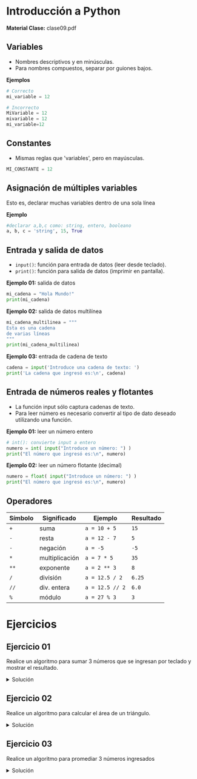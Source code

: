 
# Introducción a Python
**Material Clase:** <ExternalLink href="/ti3v11/docs/clase09.pdf" target="_blank" rel="noopener noreferrer">clase09.pdf</ExternalLink>

## Variables
- Nombres descriptivos y en minúsculas.
- Para nombres compuestos, separar por guiones bajos.

**Ejemplos**
```python
# Correcto
mi_variable = 12
```

```python
# Incorrecto
MiVariable = 12
mivariable = 12
mi_variable=12
```

## Constantes
- Mismas reglas que 'variables', pero en mayúsculas.

```python
MI_CONSTANTE = 12
```

## Asignación de múltiples variables
Esto es, declarar muchas variables dentro de una sola línea

**Ejemplo**
```python
#declarar a,b,c como: string, entero, booleano
a, b, c = 'string', 15, True
```

## Entrada y salida de datos

- `input()`: función para entrada de datos (leer desde teclado).
- `print()`: función para salida de datos (imprimir en pantalla).

**Ejemplo 01:** salida de datos

```python
mi_cadena = "Hola Mundo!"
print(mi_cadena)
```

**Ejemplo 02:** salida de datos multilínea

```python
mi_cadena_multilinea = """
Esta es una cadena
de varias líneas
"""
print(mi_cadena_multilinea)
```

**Ejemplo 03:** entrada de cadena de texto

```python
cadena = input('Introduce una cadena de texto: ')
print('La cadena que ingresó es:\n', cadena)
```

## Entrada de números reales y flotantes
- La función input sólo captura cadenas de texto.
- Para leer número es necesario convertir al tipo de dato deseado utilizando una función.

**Ejemplo 01:** leer un número entero

```python
# int(): convierte input a entero
numero = int( input("Introduce un número: ") )
print("El número que ingresó es:\n", numero)
```

**Ejemplo 02:** leer un número flotante (decimal)
```python
numero = float( input("Introduce un número: ") )
print("El número que ingresó es:\n", numero)
```

## Operadores

|Símbolo|Significado|Ejemplo|Resultado|
|---|---|---|---|
|`+`|suma|`a = 10 + 5`|`15`|
|`-`|resta|`a = 12 - 7`|`5`|
|`-`|negación|`a = -5`|`-5`|
|`*`|multiplicación|`a = 7 * 5`|`35`|
|`**`|exponente|`a = 2 ** 3`|`8`|
|`/`|división|`a = 12.5 / 2`|`6.25`|
|`//`|div. entera|`a = 12.5 // 2`|`6.0`|
|`%`|módulo|`a = 27 % 3`|`3`|


# Ejercicios

## Ejercicio 01
Realice un algoritmo para sumar 3 números que se ingresan por teclado y mostrar el resultado.

<details>
    <summary>Solución</summary>
```python
# función float(): convierte input a núm decimales
num1 = float( input("Ingrese el primer número: ") )
num2 = float( input("Ingrese el segundo número: ") )
num3 = float( input("Ingrese el tercer número: ") )
sum = num1 + num2 + num3
print("La suma de los 3 números es: ", sum)
```
</details>

## Ejercicio 02
Realice un algoritmo para calcular el área de un triángulo.

<details>
    <summary>Solución</summary>
```python
base = float( input("Ingrese base: ") )
altura = float( input("Ingrese altura: ") )
area = (base * altura) / 2
print("El área del triángulo es: ", area)
```
</details>

## Ejercicio 03
Realice un algoritmo para promediar 3 números ingresados

<details>
    <summary>Solución</summary>
```python
num1 = float( input("Ingrese el primer número: ") )
num2 = float( input("Ingrese el segundo número: ") )
num3 = float( input("Ingrese el tercer número: ") )
prom = (num1 + num2 + num3) / 3
print("El promedio de los 3 números es: ", prom)
```
</details>
